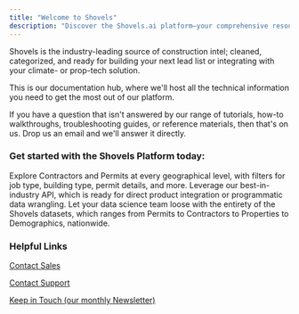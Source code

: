 ```yaml
---
title: "Welcome to Shovels"
description: "Discover the Shovels.ai platform—your comprehensive resource for construction data, APIs, and developer tools. Access industry-leading insights, technical documentation, and everything you need to build, integrate, and innovate with construction intelligence."
---
```


Shovels is the industry-leading source of construction intel; cleaned, categorized, and ready for building your next lead list or integrating with your climate- or prop-tech solution.

This is our documentation hub, where we'll host all the technical information you need to get the most out of our platform.

If you have a question that isn't answered by our range of tutorials, how-to walkthroughs, troubleshooting guides, or reference materials, then that's on us. Drop us an email and we'll answer it directly.

### Get started with the Shovels Platform today:

<Card title="Shovels Online" icon="earth-americas" horizontal="true" href="https://app.shovels.ai">
  Explore Contractors and Permits at every geographical level, with filters for job type, building type, permit details, and more.
</Card>

<Card title="Shovels API" icon="terminal" horizontal="true" href="/api-reference">
  Leverage our best-in-industry API, which is ready for direct product integration or programmatic data wrangling.
</Card>

<Card title="Shovels EDL (Enterprise Data License)" icon="database" horizontal="true" href="https://www.shovels.ai/data-feed">
  Let your data science team loose with the entirety of the Shovels datasets, which ranges from Permits to Contractors to Properties to Demographics, nationwide.
</Card>

### Helpful Links

<Icon icon="phone" size="20px" /> [Contact Sales](mailto:sales@shovels.ai)

<Icon icon="lightbulb" size="20px" /> [Contact Support](mailto:support@shovels.ai)

<Icon icon="newspaper" size="20px" /> [Keep in Touch (our monthly Newsletter)](https://www.shovels.ai)